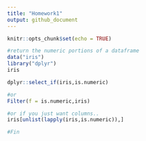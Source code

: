 ---
title: "Homework1"
output: github_document
---

```{r setup, include=FALSE}
knitr::opts_chunk$set(echo = TRUE)
```

```{r}
#return the numeric portions of a dataframe
data("iris")
library("dplyr")
iris

dplyr::select_if(iris,is.numeric)

#or
Filter(f = is.numeric,iris)

#or if you just want columns..
iris[unlist(lapply(iris,is.numeric)),]

#Fin
```

